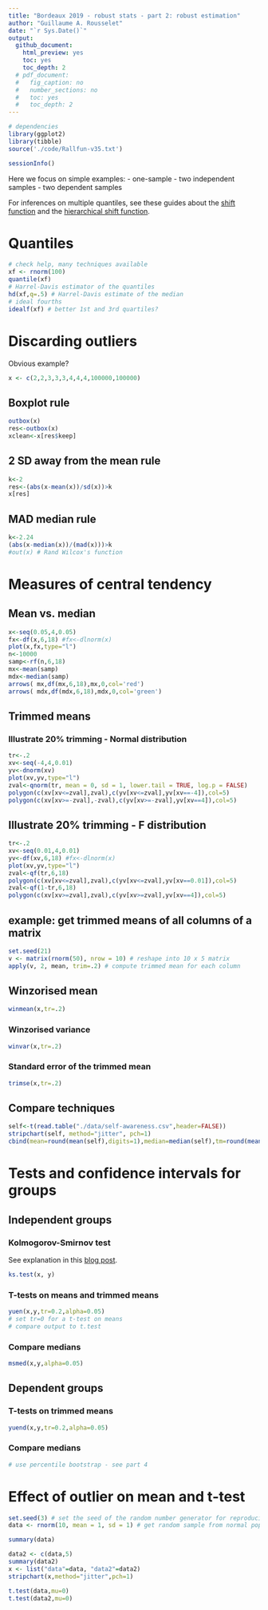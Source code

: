 ```yaml
---
title: "Bordeaux 2019 - robust stats - part 2: robust estimation"
author: "Guillaume A. Rousselet"
date: "`r Sys.Date()`"
output:
  github_document:
    html_preview: yes
    toc: yes
    toc_depth: 2
  # pdf_document:
  #   fig_caption: no
  #   number_sections: no
  #   toc: yes
  #   toc_depth: 2
---
```


```r
# dependencies
library(ggplot2)
library(tibble)
source('./code/Rallfun-v35.txt')
```

```r
sessionInfo()
```

Here we focus on simple examples: 
- one-sample
- two independent samples
- two dependent samples

For inferences on multiple quantiles, see these guides about the [shift function](https://github.com/GRousselet/rogme) and the [hierarchical shift function](https://github.com/GRousselet/rogme/blob/master/docs/hsf.md).

# Quantiles
```r
# check help, many techniques available
xf <- rnorm(100)
quantile(xf)
# Harrel-Davis estimator of the quantiles
hd(xf,q=.5) # Harrel-Davis estimate of the median
# ideal fourths
idealf(xf) # better 1st and 3rd quartiles?
```

# Discarding outliers 

Obvious example?
```r
x <- c(2,2,3,3,3,4,4,4,100000,100000)
```

## Boxplot rule
```r
outbox(x)
res<-outbox(x)
xclean<-x[res$keep]
```

## 2 SD away from the mean rule
```r
k<-2
res<-(abs(x-mean(x))/sd(x))>k
x[res]
```

## MAD median rule
```r
k<-2.24
(abs(x-median(x))/(mad(x)))>k
#out(x) # Rand Wilcox's function
```

# Measures of central tendency 

## Mean vs. median
```r
x<-seq(0.05,4,0.05)
fx<-df(x,6,18) #fx<-dlnorm(x)
plot(x,fx,type="l")
n<-10000
samp<-rf(n,6,18)
mx<-mean(samp)
mdx<-median(samp)
arrows( mx,df(mx,6,18),mx,0,col='red')
arrows( mdx,df(mdx,6,18),mdx,0,col='green')
```

## Trimmed means

### Illustrate 20% trimming - Normal distribution
```r
tr<-.2
xv<-seq(-4,4,0.01)
yv<-dnorm(xv)
plot(xv,yv,type="l")
zval<-qnorm(tr, mean = 0, sd = 1, lower.tail = TRUE, log.p = FALSE)
polygon(c(xv[xv<=zval],zval),c(yv[xv<=zval],yv[xv==-4]),col=5)
polygon(c(xv[xv>=-zval],-zval),c(yv[xv>=-zval],yv[xv==4]),col=5)
```

## Illustrate 20% trimming - F distribution
```r
tr<-.2
xv<-seq(0.01,4,0.01)
yv<-df(xv,6,18) #fx<-dlnorm(x)
plot(xv,yv,type="l")
zval<-qf(tr,6,18)
polygon(c(xv[xv<=zval],zval),c(yv[xv<=zval],yv[xv==0.01]),col=5)
zval<-qf(1-tr,6,18)
polygon(c(xv[xv>=zval],zval),c(yv[xv>=zval],yv[xv==4]),col=5)
```


## example: get trimmed means of all columns of a matrix
```r
set.seed(21)
v <- matrix(rnorm(50), nrow = 10) # reshape into 10 x 5 matrix
apply(v, 2, mean, trim=.2) # compute trimmed mean for each column
```

## Winzorised mean
```r
winmean(x,tr=.2)
```

### Winzorised variance
```r
winvar(x,tr=.2)
```

### Standard error of the trimmed mean
```r
trimse(x,tr=.2)
```

## Compare techniques
```r
self<-t(read.table("./data/self-awareness.csv",header=FALSE))
stripchart(self, method="jitter", pch=1)
cbind(mean=round(mean(self),digits=1),median=median(self),tm=round(mean(self,trim=.2),digits=1))
```

# Tests and confidence intervals for groups

## Independent groups

### Kolmogorov-Smirnov test

See explanation in this [blog post](https://garstats.wordpress.com/2016/05/02/robust-effect-sizes-for-2-independent-groups/).
```r
ks.test(x, y)
```

### T-tests on means and trimmed means
```r
yuen(x,y,tr=0.2,alpha=0.05)
# set tr=0 for a t-test on means
# compare output to t.test
```

### Compare medians
```r
msmed(x,y,alpha=0.05)
```

## Dependent groups

### T-tests on trimmed means
```r
yuend(x,y,tr=0.2,alpha=0.05)
```

### Compare medians
```r
# use percentile bootstrap - see part 4
```

# Effect of outlier on mean and t-test
```r
set.seed(3) # set the seed of the random number generator for reproducibility
data <- rnorm(10, mean = 1, sd = 1) # get random sample from normal population

summary(data)

data2 <- c(data,5)
summary(data2)
x <- list("data"=data, "data2"=data2)
stripchart(x,method="jitter",pch=1)

t.test(data,mu=0)
t.test(data2,mu=0)
```

